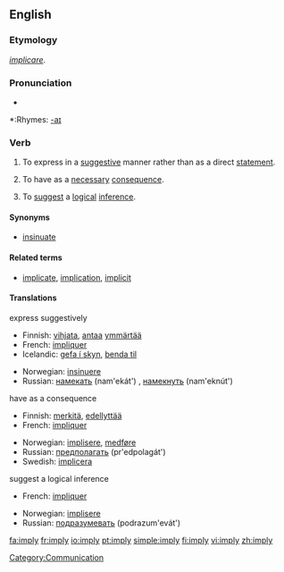 ==English==

===Etymology===
{{L.}} ''[[implicare]]''.

===Pronunciation===
*{{audio|en-us-imply.ogg|Audio (US)}}

*:Rhymes: [[Rhymes:English:-aɪ|-aɪ]]

===Verb===
{{en-verb|impl|i|ed}}

# {{transitive}} To express in a [[suggestive]] manner rather than as a direct [[statement]].
# {{transitive}} To have as a [[necessary]] [[consequence]].
# {{transitive}} To [[suggest]] a [[logical]] [[inference]].

====Synonyms====
*[[insinuate]]

====Related terms====
*[[implicate]], [[implication]], [[implicit]]

====Translations====
;express suggestively
{{top}}
*Finnish: [[vihjata]], [[antaa]] [[ymmärtää]]
*French: [[impliquer]]
*Icelandic: [[gefa í skyn]], [[benda til]]
{{mid}}
*Norwegian: [[insinuere]]
*Russian: [[намекать]] (nam'ekát') {{impf}}, [[намекнуть]] (nam'eknút') {{pf}}
{{bottom}}

;have as a consequence
{{top}}
*Finnish: [[merkitä]], [[edellyttää]]
*French: [[impliquer]]
{{mid}}
*Norwegian: [[implisere]], [[medføre]]
*Russian: [[предполагать]] (pr'edpolagát') {{impf}}
*Swedish: [[implicera]]
{{bottom}}

;suggest a logical inference
{{top}}
*French: [[impliquer]]
{{mid}}
*Norwegian: [[implisere]]
*Russian: [[подразумевать]] (podrazum'evát') {{impf}}
{{bottom}}

[[Category:Communication]]

[[fa:imply]]
[[fr:imply]]
[[io:imply]]
[[pt:imply]]
[[simple:imply]]
[[fi:imply]]
[[vi:imply]]
[[zh:imply]]